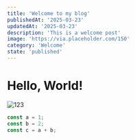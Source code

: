 ```yaml
---
title: 'Welcome to my blog'
publishedAt: '2025-03-23'
updatedAt: '2025-03-23'
description: 'This is a welcome post'
image: 'https://via.placeholder.com/150'
category: 'Welcome'
state: 'published'
---
```


# Hello, World!

![123](https://placehold.co/600x400/EEE/31343C)

```ts
const a = 1;
const b = 2;
const c = a + b;
```
